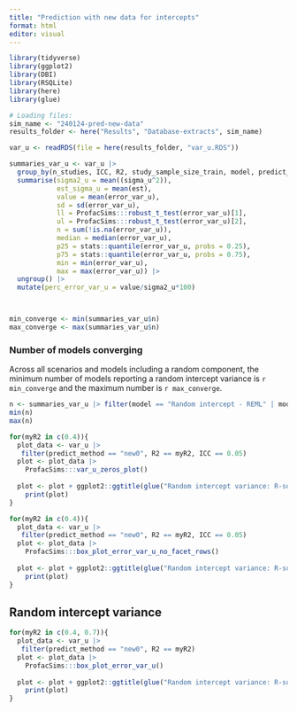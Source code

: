 ```yaml
---
title: "Prediction with new data for intercepts"
format: html
editor: visual
---
```


```r
library(tidyverse)
library(ggplot2)
library(DBI)
library(RSQLite)
library(here)
library(glue)

# Loading files:
sim_name <- "240124-pred-new-data"
results_folder <- here("Results", "Database-extracts", sim_name)

var_u <- readRDS(file = here(results_folder, "var_u.RDS"))


```

```r
summaries_var_u <- var_u |> 
  group_by(n_studies, ICC, R2, study_sample_size_train, model, predict_method, intercept_est_sample_size) |> 
  summarise(sigma2_u = mean((sigma_u^2)),
            est_sigma_u = mean(est),
            value = mean(error_var_u), 
            sd = sd(error_var_u),
            ll = ProfacSims:::robust_t_test(error_var_u)[1], 
            ul = ProfacSims:::robust_t_test(error_var_u)[2],  
            n = sum(!is.na(error_var_u)),
            median = median(error_var_u),
            p25 = stats::quantile(error_var_u, probs = 0.25),
            p75 = stats::quantile(error_var_u, probs = 0.75),
            min = min(error_var_u),
            max = max(error_var_u)) |> 
  ungroup() |> 
  mutate(perc_error_var_u = value/sigma2_u*100)



min_converge <- min(summaries_var_u$n)
max_converge <- max(summaries_var_u$n)


```

### Number of models converging

Across all scenarios and models including a random component, the minimum number of models reporting a random intercept variance is `r min_converge` and the maximum number is `r max_converge`.

```r
n <- summaries_var_u |> filter(model == "Random intercept - REML" | model == "Random intercept - ML") |> select(n)
min(n)
max(n)
```

```r
for(myR2 in c(0.4)){
  plot_data <- var_u |> 
   filter(predict_method == "new0", R2 == myR2, ICC == 0.05)
  plot <- plot_data |> 
    ProfacSims:::var_u_zeros_plot()
  
  plot <- plot + ggplot2::ggtitle(glue("Random intercept variance: R-sqaured = {myR2}, ICC = 0.05")) 
    print(plot)
}
```

```r
for(myR2 in c(0.4)){
  plot_data <- var_u |> 
   filter(predict_method == "new0", R2 == myR2, ICC == 0.05)
  plot <- plot_data |> 
    ProfacSims:::box_plot_error_var_u_no_facet_rows()
  
  plot <- plot + ggplot2::ggtitle(glue("Random intercept variance: R-sqaured = {myR2}, ICC = 0.05")) 
    print(plot)
}
```

## Random intercept variance

```r
for(myR2 in c(0.4, 0.7)){
  plot_data <- var_u |> 
   filter(predict_method == "new0", R2 == myR2)
  plot <- plot_data |> 
    ProfacSims:::box_plot_error_var_u()
  
  plot <- plot + ggplot2::ggtitle(glue("Random intercept variance: R-sqaured = {myR2}")) 
    print(plot)
}
```
